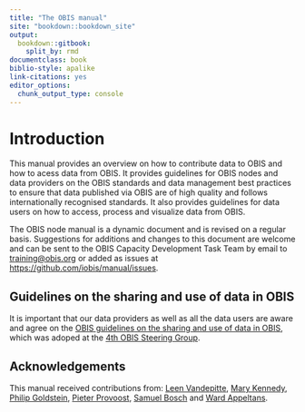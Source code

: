 ```yaml
--- 
title: "The OBIS manual"
site: "bookdown::bookdown_site"
output:
  bookdown::gitbook:
    split_by: rmd
documentclass: book
biblio-style: apalike
link-citations: yes
editor_options: 
  chunk_output_type: console
---
```


# Introduction

This manual provides an overview on how to contribute data to OBIS and how to acess data from OBIS. It provides guidelines for OBIS nodes and data providers on the OBIS standards and data management best practices to ensure that data published via OBIS are of high quality and follows internationally recognised standards. It also provides guidelines for data users on how to access, process and visualize data from OBIS.

The OBIS node manual is a dynamic document and is revised on a regular basis. Suggestions for additions and changes to this document are welcome and can be sent to the OBIS Capacity Development Task Team by email to [training@obis.org](mailto:training@iobis.org) or added as issues at <https://github.com/iobis/manual/issues>. 

## Guidelines on the sharing and use of data in OBIS

It is important that our data providers as well as all the data users are aware and agree on the [OBIS guidelines on the sharing and use of data in OBIS](policy), which was adoped at the [4th OBIS Steering Group](https://obis.org/about/sg-obis-4).

## Acknowledgements

This manual received contributions from: [Leen Vandepitte](https://www.oceanexpert.net/expert/12313), [Mary Kennedy](https://www.oceanexpert.net/expert/13557), [Philip Goldstein](https://www.oceanexpert.net/expert/18051), [Pieter Provoost](https://www.oceanexpert.net/expert/26192), [Samuel Bosch](https://www.oceanexpert.net/expert/26577) and [Ward Appeltans](https://www.oceanexpert.net/expert/11770). 
